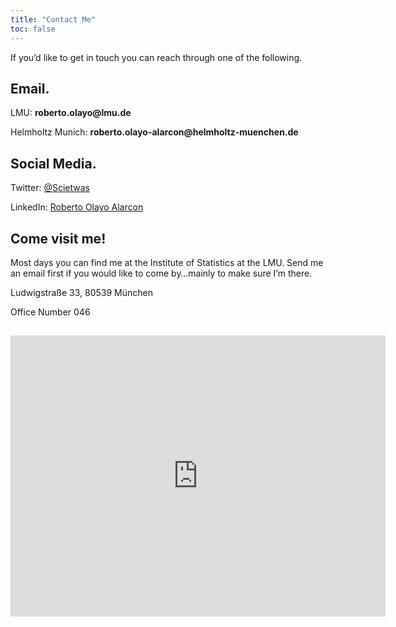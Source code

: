```yaml
---
title: "Contact Me"
toc: false
---  
```

  
If you'd like to get in touch you can reach through one of the following. 
  
## Email. 
  
LMU: **roberto.olayo@lmu.de**

Helmholtz Munich: **roberto.olayo-alarcon@helmholtz-muenchen.de**
  
## Social Media.  
  
Twitter: [@Scietwas](https://twitter.com/Scietwas)

LinkedIn: [Roberto Olayo Alarcon](https://www.linkedin.com/in/roberto-olayo-alarcon-282892224/)
  
## Come visit me!  
  
Most days you can find me at the Institute of Statistics at the LMU. Send me an email first if you would like to come by...mainly to make sure I'm there. 
  
Ludwigstraße 33, 
80539 München
  
Office Number 046 
  
<iframe src="https://www.google.com/maps/embed?pb=!1m18!1m12!1m3!1d14819.492643319742!2d11.577632422600622!3d48.14498175360626!2m3!1f0!2f0!3f0!3m2!1i1024!2i768!4f13.1!3m3!1m2!1s0x479e75952eee105f%3A0xd16eff7b89463403!2sInstitute%20of%20Statistics!5e0!3m2!1sen!2sde!4v1676282617005!5m2!1sen!2sde" width="600" height="450" style="border:0;" allowfullscreen="" loading="lazy" referrerpolicy="no-referrer-when-downgrade"></iframe>
---
